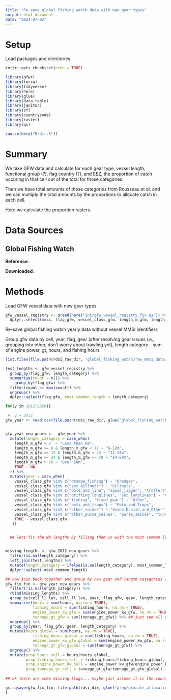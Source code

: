 ```yaml
---
title: "Re-save global fishing watch data with new gear types"
output: html_document
date: "2024-07-02"
---
```


# Setup

Load packages and directories

```r
knitr::opts_chunk$set(echo = TRUE)

library(gfwr)
library(terra)
library(tidyverse)
library(here)
library(glue)
library(data.table)
library(janitor)
library(sf)
library(countrycode)
library(raster)
library(qs)

source(here("R/dir.R"))


```

# Summary

We take GFW data and calculate for each gear type, vessel length, functional group (?), flag country (?), and EEZ, the proportion of catch occuring in that cell out of the total for those categories. 

Then we have total amounts of those categories from Rousseau et al. and we can multiply the total amounts by the proportions to allocate catch in each cell.

Here we calculate the proportion rasters. 


# Data Sources 

## Global Fishing Watch

**Reference**:

**Downloaded**: 


# Methods 

Load GFW vessel data with new gear types

```r

gfw_vessel_registry <- qread(here("int/gfw_vessel_registry_fix.qs")) %>%
  dplyr::select(mmsi, flag_gfw, vessel_class_gfw, length_m_gfw, length_category, gear)


```

Re-save global fishing watch yearly data without vessel MMSI identifiers

Group gfw data by cell, year, flag, gear (after resolving gear issues i.e., grouping into other, don't worry about trawling yet), length category 
   - sum of engine power, gt, hours, and fishing hours

```r
list.files(file.path(rdsi_raw_dir, "global_fishing_watch/raw_mmsi_data/prepped_data/"))

test_lengths <- gfw_vessel_registry %>%
  group_by(flag_gfw, length_category) %>%
  summarise(count = n()) %>%
    group_by(flag_gfw) %>%
  filter(count == max(count)) %>%
  ungroup() %>%
  dplyr::select(flag_gfw, most_common_length = length_category)

for(y in 2012:2020){

 #  y = 2012
gfw_year <- read.csv(file.path(rdsi_raw_dir, glue("global_fishing_watch/raw_mmsi_data/prepped_data/all_effort_{y}.csv")))


gfw_year_new_gears <-  gfw_year %>% 
  mutate(length_category = case_when(
    length_m_gfw < 6  ~ "Less than 6m",
    length_m_gfw >= 6 & length_m_gfw < 12 ~ "6-12m",
    length_m_gfw >= 12 & length_m_gfw < 24 ~ "12-24m",
    length_m_gfw >= 24 & length_m_gfw <= 50 ~ "24-50m",
    length_m_gfw > 50 ~ "Over 50m",
    TRUE ~ NA
  )) %>%
  mutate(gear = case_when(
    vessel_class_gfw %in% c("dredge_fishing") ~ "Dredges",
    vessel_class_gfw %in% c("set_gillnets") ~ "Gillnets",
    vessel_class_gfw %in% c("pole_and_line", "squid_jigger", "trollers") ~ "Lines_Handlines_and_poles",
    vessel_class_gfw %in% c("drifting_longlines", "set_longlines") ~ "Lines_Longlines",
    vessel_class_gfw %in% c("fishing", "fixed_gear") ~ "Other",
    vessel_class_gfw %in% c("pots_and_traps") ~ "Pots_and_Traps",
    vessel_class_gfw %in% c("other_seines") ~ "Seine_Danish_and_Other",
    vessel_class_gfw %in% c("other_purse_seines", "purse_seines", "tuna_purse_seines", "seiners") ~ "Seine_Purse_Seine",
    TRUE ~ vessel_class_gfw
   ))


  ## lets fix the NA lengths by filling them in with the most common length in that country


missing_lengths <- gfw_2012_new_gears %>%
  filter(is.na(length_category)) %>%
  left_join(test_lengths) %>%
  mutate(length_category = ifelse(is.na(length_category), most_common_length, length_category)) %>%
  dplyr::select(-most_common_length)

## now join back together and group by new gear and length categories (after making sure there are no NAs)
gfw_fix_fin <- gfw_year_new_gears %>%
  filter(!is.na(length_category)) %>%
  rbind(missing_lengths) %>%
  group_by(cell_ll_lat, cell_ll_lon, year, flag_gfw, gear, length_category) %>%
  summarise(hours = sum(hours, na.rm = TRUE), 
            fishing_hours = sum(fishing_hours, na.rm = TRUE), 
            engine_power_kw_gfw = sum(engine_power_kw_gfw, na.rm = TRUE),
            tonnage_gt_gfw = sum(tonnage_gt_gfw)) %>% ## just sum all of these categories for now
  ungroup() %>%
  group_by(year, flag_gfw, gear, length_category) %>%
  mutate(hours_global = sum(hours, na.rm = TRUE), 
            fishing_hours_global = sum(fishing_hours, na.rm = TRUE), 
            engine_power_kw_gfw_global = sum(engine_power_kw_gfw, na.rm = TRUE),
            tonnage_gt_gfw_global = sum(tonnage_gt_gfw)) %>%
  ungroup() %>%
  mutate(prop_hours_cell = hours/hours_global,
         prop_fishing_hours_cell = fishing_hours/fishing_hours_global,
         prop_engine_power_kw_cell = engine_power_kw_gfw/engine_power_kw_gfw_global,
         prop_tonnage_gt_cell = tonnage_gt_gfw/tonnage_gt_gfw_global)
      
## ok there are some missing flags... maybe just assume it is the country where it is being fished (the eez)?

qs::qsave(gfw_fix_fin, file.path(rdsi_dir, glue("prep/prorate_allocation/gfw_effort/all_effort_gear_length_props_{y}.csv")))
}


```


